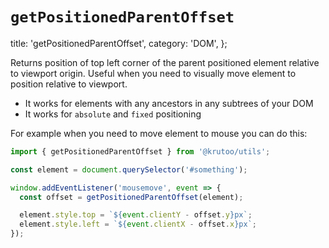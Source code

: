 # `getPositionedParentOffset`

  title: 'getPositionedParentOffset',
  category: 'DOM',
};

Returns position of top left corner of the parent positioned element relative to viewport origin.
Useful when you need to visually move element to position relative to viewport.

- It works for elements with any ancestors in any subtrees of your DOM
- It works for `absolute` and `fixed` positioning

For example when you need to move element to mouse you can do this:

```ts
import { getPositionedParentOffset } from '@krutoo/utils';

const element = document.querySelector('#something');

window.addEventListener('mousemove', event => {
  const offset = getPositionedParentOffset(element);

  element.style.top = `${event.clientY - offset.y}px`;
  element.style.left = `${event.clientX - offset.x}px`;
});
```
